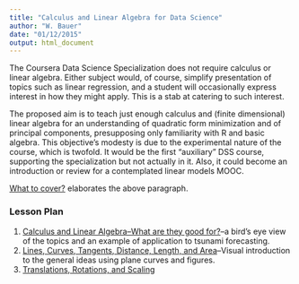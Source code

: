 ```yaml
---
title: "Calculus and Linear Algebra for Data Science"
author: "W. Bauer"
date: "01/12/2015"
output: html_document
---
```


The Coursera Data Science Specialization does not require calculus or linear algebra. Either subject would, of course, simplify presentation of topics such as linear regression, and a student will occasionally express interest in how they might apply. This is a stab at catering to such interest.

The proposed aim is to teach just enough calculus and (finite dimensional) linear algebra for an understanding of quadratic form minimization and of principal components, presupposing only familiarity with R and basic algebra. This objective's modesty is due to the experimental nature of the course, which is twofold. It would be the first "auxiliary" DSS course, supporting the specialization but not actually in it. Also, it could become an introduction or review for a contemplated linear models MOOC.

[What to cover?](notes/coverage.html) elaborates the above paragraph.

### Lesson Plan
1. [Calculus and Linear Algebra--What are they good for?](notes/lesson_plan_1_what_are_they_good_for.html)--a bird's eye view of the topics and an example of application to tsunami forecasting.
2. [Lines, Curves, Tangents, Distance, Length, and Area](notes/lesson_plan_2_lines_curves_etc.html)--Visual introduction to the general ideas using plane curves and figures.
3. [Translations, Rotations, and Scaling](notes/lesson_plan_3_translations_rotations_etc.html)
